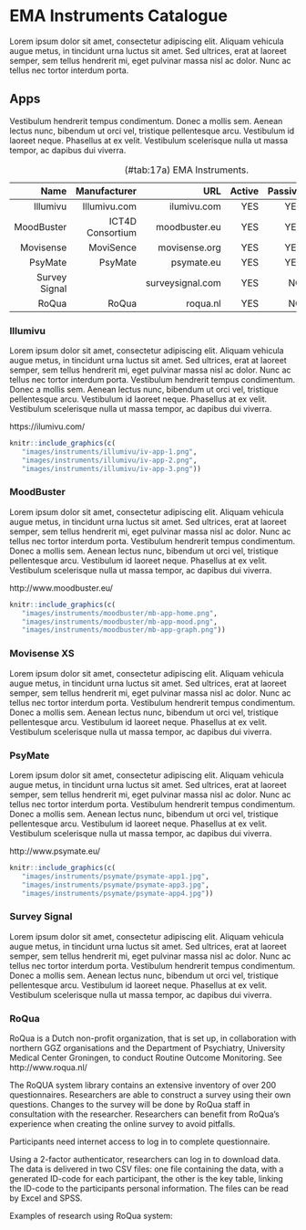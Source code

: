 
# EMA Instruments Catalogue {#ema-instruments-catalogue}

Lorem ipsum dolor sit amet, consectetur adipiscing elit. Aliquam vehicula augue metus, in tincidunt urna luctus sit amet. Sed ultrices, erat at laoreet semper, sem tellus hendrerit mi, eget pulvinar massa nisl ac dolor. Nunc ac tellus nec tortor interdum porta. 


## Apps

Vestibulum hendrerit tempus condimentum. Donec a mollis sem. Aenean lectus nunc, bibendum ut orci vel, tristique pellentesque arcu. Vestibulum id laoreet neque. Phasellus at ex velit. Vestibulum scelerisque nulla ut massa tempor, ac dapibus dui viverra.


Table: (\#tab:17a) EMA Instruments.

| Name         | Manufacturer     | URL               | Active | Passive| Backoffice  |
|-------------:|-----------------:|------------------:|-------:|-------:|------------:|
| Illumivu     | Illumivu.com     | ilumivu.com       | YES    |  YES   | YES         |
| MoodBuster   | ICT4D Consortium | moodbuster.eu     | YES    |  YES   | NO          |
| Movisense    | MoviSence        | movisense.org     | YES    |  YES   | YES         |
| PsyMate      | PsyMate          | psymate.eu        | YES    |  YES   | NO          |
| Survey Signal|                  | surveysignal.com  | YES    |  NO    | YES         |
| RoQua        | RoQua            | roqua.nl          | YES    |  NO    | YES         |


### Illumivu

Lorem ipsum dolor sit amet, consectetur adipiscing elit. Aliquam vehicula augue metus, in tincidunt urna luctus sit amet. Sed ultrices, erat at laoreet semper, sem tellus hendrerit mi, eget pulvinar massa nisl ac dolor. Nunc ac tellus nec tortor interdum porta. Vestibulum hendrerit tempus condimentum. Donec a mollis sem. Aenean lectus nunc, bibendum ut orci vel, tristique pellentesque arcu. Vestibulum id laoreet neque. Phasellus at ex velit. Vestibulum scelerisque nulla ut massa tempor, ac dapibus dui viverra.  

https://ilumivu.com/


```r
knitr::include_graphics(c(
   "images/instruments/illumivu/iv-app-1.png",
   "images/instruments/illumivu/iv-app-2.png",
   "images/instruments/illumivu/iv-app-3.png"))
```


### MoodBuster

Lorem ipsum dolor sit amet, consectetur adipiscing elit. Aliquam vehicula augue metus, in tincidunt urna luctus sit amet. Sed ultrices, erat at laoreet semper, sem tellus hendrerit mi, eget pulvinar massa nisl ac dolor. Nunc ac tellus nec tortor interdum porta. Vestibulum hendrerit tempus condimentum. Donec a mollis sem. Aenean lectus nunc, bibendum ut orci vel, tristique pellentesque arcu. Vestibulum id laoreet neque. Phasellus at ex velit. Vestibulum scelerisque nulla ut massa tempor, ac dapibus dui viverra.  

http://www.moodbuster.eu/


```r
knitr::include_graphics(c(
   "images/instruments/moodbuster/mb-app-home.png",
   "images/instruments/moodbuster/mb-app-mood.png",
   "images/instruments/moodbuster/mb-app-graph.png"))
```


### Movisense XS

Lorem ipsum dolor sit amet, consectetur adipiscing elit. Aliquam vehicula augue
metus, in tincidunt urna luctus sit amet. Sed ultrices, erat at laoreet semper,
sem tellus hendrerit mi, eget pulvinar massa nisl ac dolor. Nunc ac tellus nec
tortor interdum porta. Vestibulum hendrerit tempus condimentum. Donec a mollis
sem. Aenean lectus nunc, bibendum ut orci vel, tristique pellentesque arcu.
Vestibulum id laoreet neque. Phasellus at ex velit. Vestibulum scelerisque nulla
ut massa tempor, ac dapibus dui viverra.  


### PsyMate

Lorem ipsum dolor sit amet, consectetur adipiscing elit. Aliquam vehicula augue metus, in tincidunt urna luctus sit amet. Sed ultrices, erat at laoreet semper, sem tellus hendrerit mi, eget pulvinar massa nisl ac dolor. Nunc ac tellus nec tortor interdum porta. Vestibulum hendrerit tempus condimentum. Donec a mollis sem. Aenean lectus nunc, bibendum ut orci vel, tristique pellentesque arcu. Vestibulum id laoreet neque. Phasellus at ex velit. Vestibulum scelerisque nulla ut massa tempor, ac dapibus dui viverra.  

http://www.psymate.eu/


```r
knitr::include_graphics(c(
   "images/instruments/psymate/psymate-app1.jpg",
   "images/instruments/psymate/psymate-app3.jpg",
   "images/instruments/psymate/psymate-app4.jpg"))
```


### Survey Signal

Lorem ipsum dolor sit amet, consectetur adipiscing elit. Aliquam vehicula augue metus, in tincidunt urna luctus sit amet. Sed ultrices, erat at laoreet semper, sem tellus hendrerit mi, eget pulvinar massa nisl ac dolor. Nunc ac tellus nec tortor interdum porta. Vestibulum hendrerit tempus condimentum. Donec a mollis sem. Aenean lectus nunc, bibendum ut orci vel, tristique pellentesque arcu. Vestibulum id laoreet neque. Phasellus at ex velit. Vestibulum scelerisque nulla ut massa tempor, ac dapibus dui viverra.  


### RoQua

RoQua is a Dutch non-profit organization, that is set up, in collaboration with northern GGZ organisations and the Department of Psychiatry, University Medical Center Groningen, to conduct Routine Outcome Monitoring. See http://www.roqua.nl/

The RoQUA system library contains an extensive inventory of over 200 questionnaires. Researchers are able to construct a survey using their own questions. Changes to the survey will be done by RoQua staff in consultation with the researcher. Researchers can benefit from RoQua’s experience when creating the online survey to avoid pitfalls.

Participants need internet access to log in to complete questionnaire.

Using a 2-factor authenticator, researchers can log in to download data. The data is delivered in two CSV files: one file containing the data, with a generated ID-code for each participant, the other is the key table, linking the ID-code to the participants personal information. The files can be read by Excel and SPSS.

Examples of research using RoQua system:

